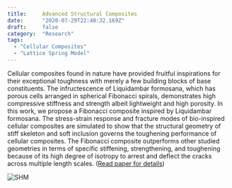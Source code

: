 ```yaml
---
title:     Advanced Structural Composites
date:      "2020-07-29T22:40:32.169Z"
draft:     false
category:  "Research"
tags:
  - "Cellular Composites"
  - "Lattice Spring Model"
---
```



Cellular composites found in nature have provided fruitful inspirations for their exceptional
toughness with merely a few building blocks of base constituents. The infructescence of
Liquidambar formosana, which has porous cells arranged in spherical Fibonacci spirals,
demonstrates high compressive stiffness and strength albeit lightweight and high porosity.
In this work, we propose a Fibonacci composite inspired by Liquidambar formosana. The
stress-strain response and fracture modes of bio-inspired cellular composites are simulated to
show that the structural geometry of stiff skeleton and soft inclusion governs the toughening
performance of cellular composites. The Fibonacci composite outperforms other studied
geometries in terms of specific stiffening, strengthening, and toughening because of its high
degree of isotropy to arrest and deflect the cracks across multiple length scales. ([Read paper for details](https://github.com/Chiang-Yuan/Portfolio/raw/master/content/publication/BioMGI_preprint_CS.pdf))


![SHM](../research/lf.jpg)
